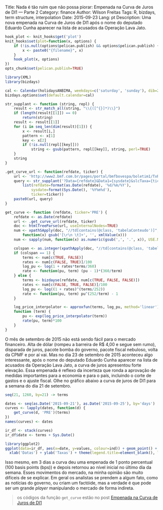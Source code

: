 Title: Nada é tão ruim que não possa piorar: Empenada na Curva de Juros de DI1 — Parte 2
Category: finance
Author: Wilson Freitas
Tags: R, bizdays, term structure, interpolation
Date: 2015-09-23
Lang: pt
Description: Uma nova empenada na Curva de Juros de DI1 após o nome do deputado Eduardo Cunha aparecer na lista de acusados da Operação Lava Jato.

```r
hook_plot <- knit_hooks$get('plot')
knit_hooks$set(plot=function(x, options) {
    if (!is.null(options$pelican.publish) && options$pelican.publish) {
        x <- paste0("{filename}", x)
    }
    hook_plot(x, options)
})
opts_chunk$set(pelican.publish=TRUE)
```

```r
library(XML)
library(bizdays)

cal <- Calendar(holidaysANBIMA, weekdays=c('saturday', 'sunday'), dib=252, name='ANBIMA')
bizdays.options$set(default.calendar=cal)

str_supplant <- function (string, repl) {
	result <- str_match_all(string, "\\{([^{}]*)\\}")
	if (length(result[[1]]) == 0)
		return(string)
	result <- result[[1]]
	for (i in seq_len(dim(result)[1])) {
		x <- result[i,]
		pattern <- x[1]
		key <- x[2]
		if (!is.null(repl[[key]]))
			string <- gsub(pattern, repl[[key]], string, perl=TRUE)
	}
	string
}

.get_curve_url <- function(refdate, ticker) {
	url <- 'http://www2.bmf.com.br/pages/portal/bmfbovespa/boletim1/TxRef1.asp'
	query <- str_supplant('?Data={refdate}&Data1={sysdate}&slcTaxa={ticker}',
		list(refdate=format(as.Date(refdate), '%d/%m/%Y'),
			sysdate=format(Sys.Date(), '%Y%m%d'),
			ticker=ticker))
	paste0(url, query)
}

get_curve <- function (refdate, ticker='PRE') {
	refdate <- as.Date(refdate)
	url <- .get_curve_url(refdate, ticker)
	doc <- htmlTreeParse(url, useInternalNodes=TRUE)
	num <- xpathSApply(doc, "//td[contains(@class, 'tabelaConteudo')]", 
		function(x) gsub('[\r\n \t]+', '', xmlValue(x)))
	num <- sapply(num, function(x) as.numeric(gsub(',', '.', x)), USE.NAMES=FALSE)

	colspan <- as.integer(xpathApply(doc, "//td[contains(@class, 'tabelaTitulo')]",  xmlAttrs )[[2]][3])
	if (colspan == 1) {
		terms <- num[c(TRUE, FALSE)]
		rates <- num[c(FALSE, TRUE)]/100
		log_pu <- log(1 + rates*terms/360)
		rate <- function(pu, term) (pu - 1)*(360/term)
	} else {
		terms <- bizdayse(refdate, num[c(TRUE, FALSE, FALSE)])
		rates <- num[c(FALSE, TRUE, FALSE)]/100
		log_pu <- log((1 + rates)^(terms/252))
		rate <- function(pu, term) pu^(252/term) - 1
	}

	log_price_interpolator <- approxfun(terms, log_pu, method='linear')
	function (term) {
		pu <- exp(log_price_interpolator(term))
		rate(pu, term)*100
	}
}
```

[bmf]: http://www.bmfbovespa.com.br/home.aspx?idioma=pt-br "BM&F Bovespa"
[bmf-curves]: http://www2.bmf.com.br/pages/portal/bmfbovespa/boletim1/TxRef1.asp "BVMF Curves"

O mês de setembro de 2015 não está sendo fácil para o mercado financeiro.
Alta de dólar (rompeu a barreira de R$ 4,00 e segue sem rumo), disparada de juros, pacote bomba do governo, pacote fiscal nebuloso, volta da CPMF e por aí vai.
Mas no dia 23 de setembro de 2015 aconteceu algo interessante, após o nome do deputado Eduardo Cunha aparecer na lista de acusados da Operação Lava Jato, a curva de juros apresentou forte elevação.
Essa empenada é reflexo da incerteza que ronda a aprovação de medidas importantes para a economia e para o país, incluindo o corte de gastos e o ajuste fiscal.
Olhe no gráfico abaixo a curva de juros de DI1 para a semana do dia 21 de setembro.

```r
seq(21, 1260, by=21) -> terms

dates <- seq(as.Date('2015-09-21'), as.Date('2015-09-25'), by='days')
curves <- lapply(dates, function(d) {
	get_curve(d, 'PRE')(terms)
})
names(curves) <- dates

ir_df <- stack(curves)
ir_df$date <- terms + Sys.Date()

library(ggplot2)
ggplot(data=ir_df, aes(x=date, y=values, colour=ind)) + geom_point() + geom_line() +
  xlab('Datas') + ylab('Taxas') + theme(legend.title=element_blank(), legend.position='top') + ggtitle('Curvas de DI1')
```

Isso mesmo, em 3 dias a curva deu uma empenada de 1 ponto percentual (100 basis points (bps)) e depois retornou ao nível inicial no último dia da semana.
Esses movimentos do mercado, na minha opinião são muito difíceis de se explicar.
Em geral os analistas se prendem a algum fato, como as notícias do governo, ou criam um factóide, mas a verdade é que pode ser um grande *player* manipulando o mercado de forma indireta.

> os códigos da função `get_curve` estão no post [Empenada na Curva de Juros de DI1]({filename}empenada-na-curva-de-juros.Rmd)
